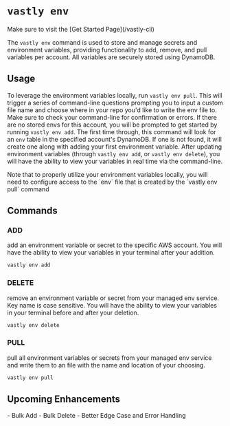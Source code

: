 # `vastly env`

<Callout type="info">
Make sure to visit the [Get Started Page](/vastly-cli)
</Callout>

The `vastly env` command is used to store and manage secrets and environment variables, providing functionality to add, remove, and pull variables per account. All variables are securely stored using DynamoDB.


## Usage
To leverage the environment variables locally, run `vastly env pull`. This will trigger a series of command-line questions prompting you to input a custom file name and choose where in your repo you'd like to write the env file to. Make sure to check your command-line for confirmation or errors. If there are no stored envs for this account, you will be prompted to get started by running `vastly env add`. The first time through, this command will look for an `env` table in the specified account's DynamoDB. If one is not found, it will create one along with adding your first environment variable. After updating environment variables (through `vastly env add`, or `vastly env delete`), you will have the ability to view your variables in real time via the command-line.

<Callout type="warning" emoji="⚠️">
    Note that to properly utilize your environment variables locally, you will need to configure access to the `env` file that is created by the `vastly env pull` command
</Callout>

## Commands
### ADD
add an environment variable or secret to the specific AWS account. You will have the ability to view your variables in your terminal after your addition.
  ```bash copy filename="terminal"
  vastly env add
  ```

### DELETE
remove an environment variable or secret from your managed env service. Key name is case sensitive. You will have the ability to view your variables in your terminal before and after your deletion.
  ```bash copy filename="terminal"
  vastly env delete
  ```

### PULL
pull all environment variables or secrets from your managed env service and write them to an file with the name and location of your choosing.
  ```bash copy filename="terminal"
  vastly env pull
  ```

## Upcoming Enhancements
<SimpleGrid columns={2} spacing={10} mt={10}>
  <Text>- Bulk Add</Text>
  <Text>- Bulk Delete</Text>
  <Text>- Better Edge Case and Error Handling</Text>
</SimpleGrid>

